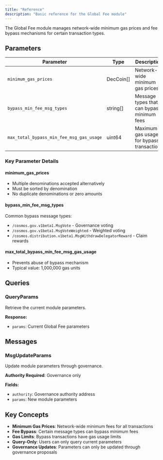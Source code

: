 ```yaml
---
title: "Reference"
description: "Basic reference for the Global Fee module"
---
```


The Global Fee module manages network-wide minimum gas prices and fee bypass mechanisms for certain transaction types.

## Parameters

| Parameter | Type | Description |
| --- | --- | --- |
| `minimum_gas_prices` | DecCoin[] | Network-wide minimum gas prices |
| `bypass_min_fee_msg_types` | string[] | Message types that can bypass minimum fees |
| `max_total_bypass_min_fee_msg_gas_usage` | uint64 | Maximum gas usage for bypass transactions |

### Key Parameter Details

#### minimum_gas_prices
- Multiple denominations accepted alternatively
- Must be sorted by denomination
- No duplicate denominations or zero amounts

#### bypass_min_fee_msg_types
Common bypass message types:
- `/cosmos.gov.v1beta1.MsgVote` - Governance voting
- `/cosmos.gov.v1beta1.MsgVoteWeighted` - Weighted voting
- `/cosmos.distribution.v1beta1.MsgWithdrawDelegatorReward` - Claim rewards

#### max_total_bypass_min_fee_msg_gas_usage
- Prevents abuse of bypass mechanism
- Typical value: 1,000,000 gas units

## Queries

### QueryParams
Retrieve the current module parameters.

**Response:**
- `params`: Current Global Fee parameters

## Messages

### MsgUpdateParams
Update module parameters through governance.

**Authority Required**: Governance only

**Fields:**
- `authority`: Governance authority address
- `params`: New module parameters

## Key Concepts

- **Minimum Gas Prices**: Network-wide minimum fees for all transactions
- **Fee Bypass**: Certain message types can bypass minimum fees
- **Gas Limits**: Bypass transactions have gas usage limits
- **Query-Only**: Users can only query current parameters
- **Governance Updates**: Parameters can only be updated through governance proposals 